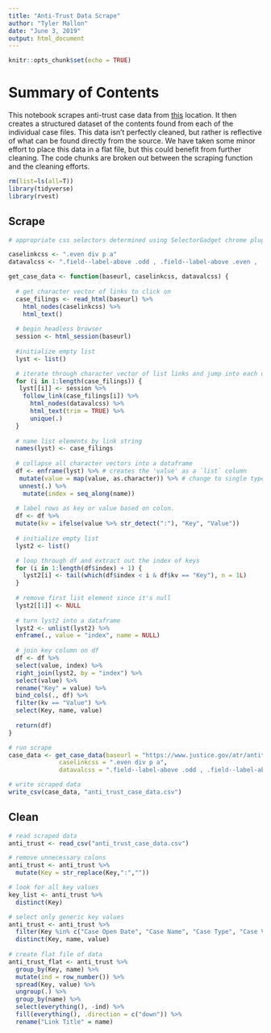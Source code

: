 ```yaml
---
title: "Anti-Trust Data Scrape"
author: "Tyler Mallon"
date: "June 3, 2019"
output: html_document
---
```


```r
knitr::opts_chunk$set(echo = TRUE)
```

# Summary of Contents

This notebook scrapes anti-trust case data from [this](https://www.justice.gov/atr/antitrust-case-filings-alpha) location. It then creates a structured dataset of the contents found from each of the individual case files. This data isn't perfectly cleaned, but rather is reflective of what can be found directly from the source. We have taken some minor effort to place this data in a flat file, but this could benefit from further cleaning. The code chunks are broken out between the scraping function and the cleaning efforts.  

```r
rm(list=ls(all=T))
library(tidyverse)
library(rvest)
```

## Scrape

```r
# appropriate css selectors determined using SelectorGadget chrome plugin

caselinkcss <- ".even div p a"
datavalcss <- ".field--label-above .odd , .field--label-above .even , .date-display-single , .field__label"

get_case_data <- function(baseurl, caselinkcss, datavalcss) {
  
  # get character vector of links to click on
  case_filings <- read_html(baseurl) %>%
    html_nodes(caselinkcss) %>%
    html_text()
  
  # begin headless browser
  session <- html_session(baseurl)
  
  #initialize empty list
  lyst <- list()

  # iterate through character vector of list links and jump into each one, extract out the data values as a vector and store in a list
  for (i in 1:length(case_filings)) {
   lyst[[i]] <- session %>%
    follow_link(case_filings[i]) %>%
      html_nodes(datavalcss) %>%
      html_text(trim = TRUE) %>%
      unique(.)
  }
  
  # name list elements by link string
  names(lyst) <- case_filings
  
  # collapse all character vectors into a dataframe
  df <- enframe(lyst) %>% # creates the 'value' as a `list` column
   mutate(value = map(value, as.character)) %>% # change to single type
   unnest(.) %>%
    mutate(index = seq_along(name))
  
  # label rows as key or value based on colon.
  df <- df %>%
  mutate(kv = ifelse(value %>% str_detect(":"), "Key", "Value"))
  
  # initialize empty list
  lyst2 <- list()

  # loop through df and extract out the index of keys
  for (i in 1:length(df$index) + 1) {
    lyst2[i] <- tail(which(df$index < i & df$kv == "Key"), n = 1L)
  }
  
  # remove first list element since it's null
  lyst2[[1]] <- NULL
  
  # turn lyst2 into a dataframe
  lyst2 <- unlist(lyst2) %>%
  enframe(., value = "index", name = NULL)
  
  # join key column on df
  df <- df %>%
  select(value, index) %>%
  right_join(lyst2, by = "index") %>%
  select(value) %>%
  rename("Key" = value) %>%
  bind_cols(., df) %>%
  filter(kv == "Value") %>%
  select(Key, name, value)
  
  return(df)
}

# run scrape
case_data <- get_case_data(baseurl = "https://www.justice.gov/atr/antitrust-case-filings-alpha", 
              caselinkcss = ".even div p a",
              datavalcss = ".field--label-above .odd , .field--label-above .even , .date-display-single , .field__label")

# write scraped data
write_csv(case_data, "anti_trust_case_data.csv")
```

## Clean

```r
# read scraped data
anti_trust <- read_csv("anti_trust_case_data.csv")

# remove unnecessary colons
anti_trust <- anti_trust %>%
  mutate(Key = str_replace(Key,":",""))

# look for all key values
key_list <- anti_trust %>%
  distinct(Key)

# select only generic key values
anti_trust <- anti_trust %>%
  filter(Key %in% c("Case Open Date", "Case Name", "Case Type", "Case Violation", "Market", "Industry Code", "Component", "Topic")) %>%
  distinct(Key, name, value)
 
# create flat file of data
anti_trust_flat <- anti_trust %>%
  group_by(Key, name) %>%
  mutate(ind = row_number()) %>%
  spread(Key, value) %>%
  ungroup(.) %>%
  group_by(name) %>%
  select(everything(), -ind) %>%
  fill(everything(), .direction = c("down")) %>%
  rename("Link Title" = name)
```